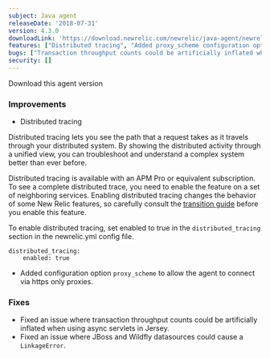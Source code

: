 ```yaml
---
subject: Java agent
releaseDate: '2018-07-31'
version: 4.3.0
downloadLink: 'https://download.newrelic.com/newrelic/java-agent/newrelic-agent/4.3.0/'
features: ["Distributed tracing", "Added proxy_scheme configuration option"]
bugs: ["Transaction throughput counts could be artificially inflated when using async servlets in Jersey", "JBoss and Wildfly datasources could cause a LinkageError"]
security: []
---
```


<ButtonGroup>
  <ButtonLink
    role="button"
    to="https://download.newrelic.com/newrelic/java-agent/newrelic-agent/4.3.0/"
    variant="primary"
  >
    Download this agent version
  </ButtonLink>
</ButtonGroup>

### Improvements

* Distributed tracing

Distributed tracing lets you see the path that a request takes as it travels through your distributed system. By showing the distributed activity through a unified view, you can troubleshoot and understand a complex system better than ever before.

Distributed tracing is available with an APM Pro or equivalent subscription. To see a complete distributed trace, you need to enable the feature on a set of neighboring services. Enabling distributed tracing changes the behavior of some New Relic features, so carefully consult the [transition guide](https://docs.newrelic.com/docs/transition-guide-distributed-tracing) before you enable this feature.

To enable distributed tracing, set enabled to true in the `distributed_tracing` section in the newrelic.yml config file.

```
distributed_tracing:
    enabled: true
```

* Added configuration option `proxy_scheme` to allow the agent to connect via https only proxies.

### Fixes

* Fixed an issue where transaction throughput counts could be artificially inflated when using async servlets in Jersey.
* Fixed an issue where JBoss and Wildfly datasources could cause a `LinkageError`.
